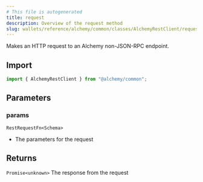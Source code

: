 ```yaml
---
# This file is autogenerated
title: request
description: Overview of the request method
slug: wallets/reference/alchemy/common/classes/AlchemyRestClient/request
---
```


Makes an HTTP request to an Alchemy non-JSON-RPC endpoint.

## Import

```ts
import { AlchemyRestClient } from "@alchemy/common";
```

## Parameters

### params

`RestRequestFn<Schema>`

- The parameters for the request

## Returns

`Promise<unknown>`
The response from the request
